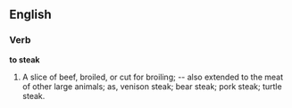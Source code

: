 ==English==

===Verb===

'''to steak'''

#A slice of beef, broiled, or cut for broiling; -- also extended to the meat of other large animals; as, venison steak; bear steak; pork steak; turtle steak.
